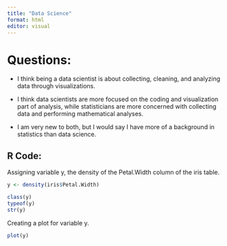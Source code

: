 ```yaml
---
title: "Data Science"
format: html
editor: visual
---
```


# Questions:

-   I think being a data scientist is about collecting, cleaning, and analyzing data through visualizations.

-   I think data scientists are more focused on the coding and visualization part of analysis, while statisticians are more concerned with collecting data and performing mathematical analyses.

-   I am very new to both, but I would say I have more of a background in statistics than data science. 

## R Code:
Assigning variable y, the density of the Petal.Width column of the iris table.
```r
y <- density(iris$Petal.Width)

class(y)
typeof(y)
str(y)
```
Creating a plot for variable y.
```r
plot(y)
```
